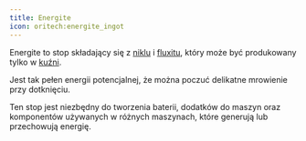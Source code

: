 ```yaml
---  
title: Energite  
icon: oritech:energite_ingot  
---  
```


Energite to stop składający się z [niklu](../resources/nickel) i [fluxitu](../resources/fluxite), który może być produkowany tylko w [kuźni](../processing/foundry).  

Jest tak pełen energii potencjalnej, że można poczuć delikatne mrowienie przy dotknięciu.  

Ten stop jest niezbędny do tworzenia baterii, dodatków do maszyn oraz komponentów używanych w różnych maszynach, które generują lub przechowują energię.  

